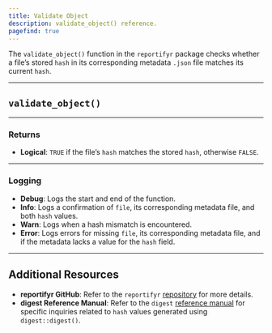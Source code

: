 ```yaml
---
title: Validate Object
description: validate_object() reference. 
pagefind: true
---
```



The `validate_object()` function in the `reportifyr` package checks whether a file’s stored `hash` in its corresponding metadata `.json` file matches its current `hash`. 

---

## `validate_object()`

<EmbeddedHTML filename="/public/html_files/validate_object.html"/>

---

### Returns

- **Logical**: `TRUE` if the file’s `hash` matches the stored `hash`, otherwise `FALSE`.

---

### Logging

- **Debug**: Logs the start and end of the function.
- **Info**: Logs a confirmation of `file`, its corresponding metadata file, and both `hash` values.
- **Warn**: Logs when a hash mismatch is encountered. 
- **Error**: Logs errors for missing `file`, its corresponding metadata file, and if the metadata lacks a value for the `hash` field.

---

## Additional Resources

- **reportifyr GitHub**: Refer to the `reportifyr` [repository](https://github.com/A2-ai/reportifyr) for more details.
- **digest Reference Manual**: Refer to the `digest` [reference manual](https://cran.r-project.org/web/packages/digest/digest.pdf) for specific inquiries related to `hash` values generated using `digest::digest()`.
